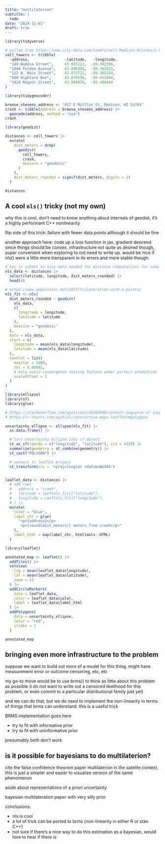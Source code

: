 ```yaml
---
title: "multilaterion"
subtitle: |
  todo
date: "2024-11-01"
draft: true
---
```


```r
library(tidyverse)

# pulled from https://www.city-data.com/towers/cell-Madison-Wisconsin.html
cell_towers <- tribble(
  ~address,                ~latitude,   ~longitude,
  "149 Wabesa Street",     43.097222,  -89.342306,
  "1844 Fordem Avenue",    43.096389,  -89.363333,
  "122 W. Main Street",    43.072722,  -89.385194,
  "600 Highland Ave",      43.075556,  -89.431944,
  "1410 Regent Street",    43.068056,  -89.409444
)
```


```r
library(tidygeocoder)

breese_stevens_address <- "917 E Mifflin St, Madison, WI 53703"
crash <- tibble(address = breese_stevens_address) |> 
  geocode(address, method = "osm")
crash
```
```r
library(geodist)

distances <- cell_towers |>
  mutate(
    dist_meters = drop(
      geodist(
        cell_towers,
        crash,
        measure = "geodesic"
      )
    ),
    dist_meters_rounded = signif(dist_meters, digits = 2)
  )

distances
```

## A cool `nls()` tricky (not my own)

why this is cool, don't need to know anything about internals of geodist, it's a highly performant C++ nonlinearity

flip side of this trick: failure with fewer data points although it should be fine

another approach here: code up a loss function in jax, gradient descend since things should be convex. infrastructure not quite as desired though, super convenient when exploring to not need to write up. would be nice if nls() were a little more transparent in its errors and more stable though.

```r
# key to subset to only data needed for distance computations for some reason
nls_data <- distances |> 
  select(latitude, longitude, dist_meters_rounded) |> 
  head(4)

# https://www.appelsiini.net/2017/trilateration-with-n-points/
nls_fit <- nls(
  dist_meters_rounded ~ geodist(
    nls_data,
    c(
      longitude = longitude,
      latitude = latitude
    ),
    measure = "geodesic"
  ),
  data = nls_data,
  start = c(
    longitude = mean(nls_data$longitude),
    latitude = mean(nls_data$latitude)
  ),
  control = list(
    maxiter = 1000,
    tol = 0.00001,
    # help avoid convergence testing failure under perfect prediction
    scaleOffset = 1
  )
)
```

```r
library(ellipse)
library(sf)
library(glue)

# https://stackoverflow.com/questions/48383990/convert-sequence-of-longitude-and-latitude-to-polygon-via-sf-in-r
# https://r-charts.com/spatial/interactive-maps-leaflet/#polygons

uncertainty_ellipse <- ellipse(nls_fit) |>
  as.data.frame() |>

  # turn uncertainty ellipse into sf object
  st_as_sf(coords = c("longitude", "latitude"), crs = 4326) |>
  summarize(geometry = st_combine(geometry)) |>
  st_cast("POLYGON") |>

  # convert to leaflet project
  st_transform(crs = '+proj=longlat +datum=WGS84')


leaflet_data <- distances |>
  # add_row(
  #   address = "crash",
  #   latitude = coef(nls_fit)["latitude"],
  #   longitude = coef(nls_fit)["longitude"],
  # ) |>
  mutate(
    color = "blue",
    label_chr = glue(
      "<p>{address}</p>
       <p>{round(dist_meters)} meters from crash</p>"
    ),
    label_html = map(label_chr, htmltools::HTML)
  )

library(leaflet)

annotated_map <- leaflet() |>
  addTiles() |>
  setView(
    lng = mean(leaflet_data$longitude),
    lat = mean(leaflet_data$latitude),
    zoom = 13
  ) |>
  addCircleMarkers(
    data = leaflet_data,
    color = leaflet_data$color,
    label = leaflet_data$label_html
  ) |>
  addPolygons(
    data = uncertainty_ellipse,
    color = "red",
    stroke = 1
  )

annotated_map
```

## bringing even more infrastructure to the problem

suppose we want to build out more of a model for this thing. might have measurement error or outcome censoring, etc, etc

my go-to move would be to use brms() to think as little about this problem as possible (i do not want to write out a censored likelihood for this problem, or even commit to a particular distributional family just yet)

and we can do that, but we do need to implement the non-linearity in terms of things that brms can understand. this is a useful trick

BRMS implementation goes here

- try to fit with informative prior
- try to fit with uninformative prior

presumably both don't work

## is it possible for bayesians to do multilaterion?

cite the false confidence theorem paper multilaterion in the satelite context, this is just  a simpler and easier to visualize version of the same phenomenon

aside about representations of a priori uncertainty

bayesian multilateration paper with very silly prior


conclusions:

- nls is cool
- a lot of trick can be ported to brms (non-linearity in either R or stan C++)
- not sure if there's a nice way to do this estimation as a bayesian, would love to hear if there is

